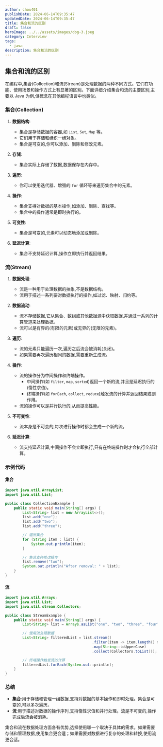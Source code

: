 ```yaml
---
author: chou401
publishDate: 2024-06-14T09:35:47
updatedDate: 2024-06-14T09:35:47
title: 集合和流的区别
draft: false
heroImage: ../../assets/images/dog-3.jpeg
category: Interview
tags:
  - java
description: 集合和流的区别
---
```


## 集合和流的区别

在编程中,集合(Collection)和流(Stream)是处理数据的两种不同方式。它们在功能、使用场景和操作方式上有显著的区别。下面详细介绍集合和流的主要区别,主要以 Java 为例,但概念在其他编程语言中也类似。

### 集合(Collection)

1. **数据结构**:

   - 集合是存储数据的容器,如 `List`, `Set`, `Map` 等。
   - 它们用于存储和组织一组对象。
   - 集合是可变的,你可以添加、删除和修改元素。

2. **存储**:

   - 集合实际上存储了数据,数据保存在内存中。

3. **遍历**:

   - 你可以使用迭代器、增强的 `for` 循环等来遍历集合中的元素。

4. **操作**:

   - 集合支持对数据的基本操作,如添加、删除、查找等。
   - 集合中的操作通常是即时执行的。

5. **可变性**:

   - 集合是可变的,元素可以动态地添加或删除。

6. **延迟计算**:
   - 集合不支持延迟计算,操作立即执行并返回结果。

### 流(Stream)

1. **数据处理**:

   - 流是一种用于处理数据的抽象,不是数据结构。
   - 流用于描述一系列要对数据执行的操作,如过滤、映射、归约等。

2. **数据流动**:

   - 流不存储数据,它从集合、数组或其他数据源中获取数据,并通过一系列的计算管道来处理数据。
   - 流可以是有界的(有限的元素)或无界的(无限的元素)。

3. **遍历**:

   - 流的元素只能遍历一次,遍历之后流会被消耗(关闭)。
   - 如果需要再次遍历相同的数据,需要重新生成流。

4. **操作**:

   - 流的操作分为中间操作和终端操作。
     - 中间操作(如 `filter`, `map`, `sorted`)返回一个新的流,并且是延迟执行的(惰性求值)。
     - 终端操作(如 `forEach`, `collect`, `reduce`)触发流的计算并返回结果或副作用。
   - 流的操作可以是并行执行的,从而提高性能。

5. **不可变性**:

   - 流本身是不可变的,每次进行操作时都会生成一个新的流。

6. **延迟计算**:
   - 流支持延迟计算,中间操作不会立即执行,只有在终端操作时才会执行全部计算。

### 示例代码

#### 集合

```java
import java.util.ArrayList;
import java.util.List;

public class CollectionExample {
    public static void main(String[] args) {
        List<String> list = new ArrayList<>();
        list.add("one");
        list.add("two");
        list.add("three");

        // 遍历集合
        for (String item : list) {
            System.out.println(item);
        }

        // 集合支持修改操作
        list.remove("two");
        System.out.println("After removal: " + list);
    }
}
```

#### 流

```java
import java.util.Arrays;
import java.util.List;
import java.util.stream.Collectors;

public class StreamExample {
    public static void main(String[] args) {
        List<String> list = Arrays.asList("one", "two", "three", "four");

        // 使用流处理数据
        List<String> filteredList = list.stream()
                                        .filter(item -> item.length() > 3)
                                        .map(String::toUpperCase)
                                        .collect(Collectors.toList());

        // 终端操作触发流的计算
        filteredList.forEach(System.out::println);
    }
}
```

### 总结

- **集合**:用于存储和管理一组数据,支持对数据的基本操作和即时处理。集合是可变的,可以多次遍历。
- **流**:用于描述对数据的操作序列,支持惰性求值和并行处理。流是不可变的,操作完成后流会被消耗。

集合和流在数据处理方面各有优势,选择使用哪一个取决于具体的需求。如果需要存储和管理数据,使用集合更合适；如果需要对数据进行复杂的处理和转换,使用流更合适。
